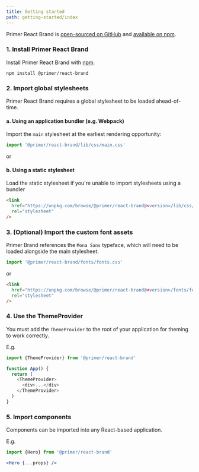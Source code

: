 ```yaml
---
title: Getting started
path: getting-started/index
---
```


Primer React Brand is [open-sourced on GitHub](https://github.com/primer/react-brand) and [available on npm](https://www.npmjs.com/package/@primer/react-brand).

### 1. Install Primer React Brand

Install Primer React Brand with [npm](https://www.npmjs.com/).

```shell
npm install @primer/react-brand
```

### 2. Import global stylesheets

Primer React Brand requires a global stylesheet to be loaded ahead-of-time.

#### a. Using an application bundler (e.g. Webpack)

Import the `main` stylesheet at the earliest rendering opportunity:

```js
import '@primer/react-brand/lib/css/main.css'
```

or

#### b. Using a static stylesheet

Load the static stylesheet if you're unable to import stylesheets using a bundler

```html
<link
  href="https://unpkg.com/browse/@primer/react-brand@<version>/lib/css/main.css"
  rel="stylesheet"
/>
```

### 3. (Optional) Import the custom font assets

Primer Brand references the `Mona Sans` typeface, which will need to be loaded alongside the main stylesheet.

```js
import '@primer/react-brand/fonts/fonts.css'
```

or

```html
<link
  href="https://unpkg.com/browse/@primer/react-brand@<version>/fonts/fonts.css"
  rel="stylesheet"
/>
```

### 4. Use the ThemeProvider

You must add the `ThemeProvider` to the root of your application for theming to work correctly.

E.g.

```js
import {ThemeProvider} from '@primer/react-brand'

function App() {
  return (
    <ThemeProvider>
      <div>...</div>
    </ThemeProvider>
  )
}
```

### 5. Import components

Components can be imported into any React-based application.

E.g.

```js
import {Hero} from '@primer/react-brand'
```

```jsx
<Hero {...props} />
```
